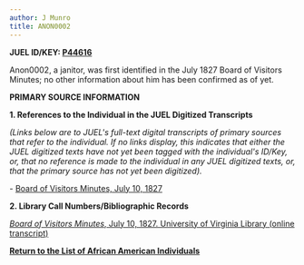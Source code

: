 ```yaml
---
author: J Munro
title: ANON0002
---
```

**JUEL ID/KEY: **[P44616](http://juel.iath.virginia.edu/public_person?person=44616 "P44616")****

Anon0002, a janitor, was first identified in the July 1827 Board of Visitors Minutes; no other information about him has been confirmed as of yet. 

**PRIMARY SOURCE INFORMATION** 

**1\. References to the Individual in the JUEL Digitized Transcripts**

_(Links below are to JUEL's full-text digital transcripts of primary sources that refer to the individual. If no links display, this indicates that either the JUEL digitized texts have not yet been tagged with the individual's ID/Key, or, that no reference is made to the individual in any JUEL digitized texts, or, that the primary source has not yet been digitized)._  

\- [Board of Visitors Minutes, July 10, 1827](http://juel.iath.virginia.edu/node/343?doc=/juel_display/BOV/1820/bov_18270710 "Board of Visitors Minutes")

**2\. Library Call Numbers/Bibliographic Records**

[_Board of Visitors Minutes_, July 10, 1827. University of Virginia Library (online transcript)](http://search.lib.virginia.edu/catalog?f%5Bdigital_collection_facet%5D%5B%5D=UVa+Board+of+Visitors+Minutes%2C+1817-2002 "Board of Visitors Minutes")

**[Return to the List of African American Individuals](http://juel.iath.virginia.edu/node/367 "Return to the List of African-American Individuals")**